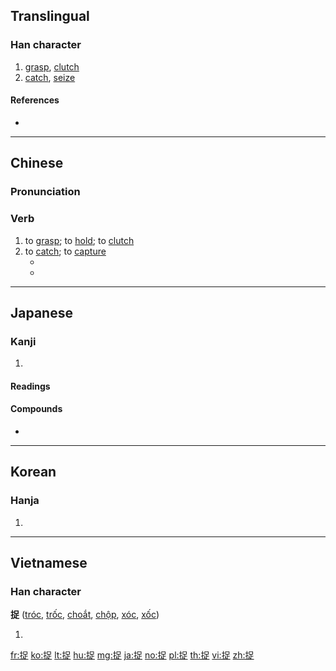 ==Translingual==

===Han character===
{{Han char|rn=64|rad=手|as=07|sn=10|four=56081|canj=QRYO|ids=⿰扌足}}

# [[grasp]], [[clutch]]
# [[catch]], [[seize]]

====References====
* {{Han ref|kx=0433.120|dkj=12136|dj=0782.240|hdz=31882.040|uh=6349|ud=25417|bh=AEBB|bd=44731}}

----

==Chinese==
{{zh-forms}}

===Pronunciation===
{{zh-pron
|m=zhuō
|c=zuk1,zuk3
|cat=v
}}

===Verb===
{{zh-verb}}

# to [[grasp]]; to [[hold]]; to [[clutch]]
# to [[catch]]; to [[capture]]
#* {{zh-x|小 雛雞 圍 在 母雞 的 周圍 '''捉''' 虫子|。The baby chicks are '''catching''' insects around the hen.}}
#* {{zh-x|他們 '''捉''' 到了 幾 條 魚。|They '''caught''' several fish.}}

----

==Japanese==

===Kanji===
{{ja-kanji|grade=|rs=手07}}

# {{defn|lang=ja|sort=手07}}

====Readings====
{{ja-readings|goon=[[そく]] (soku)|kanon=[[さく]] (saku)|kun=[[とらえる]] (toraeru)}}

====Compounds====
* {{ja-r|把捉|はそく|[[grasping]]}}

----

==Korean==

===Hanja===
{{ko-hanja|hangeul=착|eumhun=|rv=chak|mr=ch'ak|y=chak}}

# {{defn|lang=ko|sort=手07}}

----

==Vietnamese==

===Han character===
'''捉''' ([[tróc]], [[trốc]], [[choắt]], [[chộp]], [[xóc]], [[xốc]])

# {{defn|lang=vi}}

[[fr:捉]]
[[ko:捉]]
[[lt:捉]]
[[hu:捉]]
[[mg:捉]]
[[ja:捉]]
[[no:捉]]
[[pl:捉]]
[[th:捉]]
[[vi:捉]]
[[zh:捉]]